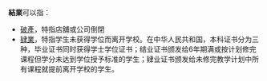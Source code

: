 '''結業'''可以指：
* [[破產|破產]]，特指店舖或公司倒閉
* [[肄業|肄業]]，特指学生未获得学位而离开学校。在中华人民共和国，本科证书分为三种，毕业证书同时获得学士学位证书；结业证书颁发给6年期满或按计划修完课程但学分未达到学位授予标准的学生；肄业证书颁发给未修完教学计划中所有课程就提前离开学校的学生。

{{Disambig|Cat=二字消歧義}}